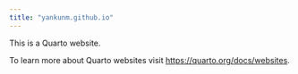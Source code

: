 ```yaml
---
title: "yankunm.github.io"
---
```


This is a Quarto website.

To learn more about Quarto websites visit <https://quarto.org/docs/websites>.
